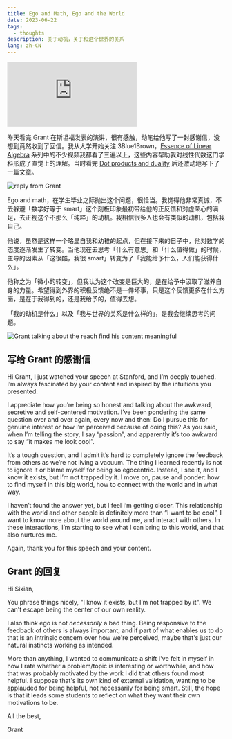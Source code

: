 ```yaml
---
title: Ego and Math, Ego and the World
date: 2023-06-22
tags:
  - thoughts
description: 关于动机，关于和这个世界的关系
lang: zh-CN
---
```


<iframe className="aspect-video w-full" src="https://www.youtube.com/embed/z7GVHB2wiyg" title="YouTube video player" frameborder="0" allow="accelerometer; autoplay; clipboard-write; encrypted-media; gyroscope; picture-in-picture; web-share" allowfullscreen></iframe>

昨天看完 Grant 在斯坦福发表的演讲，很有感触，动笔给他写了一封感谢信，没想到竟然收到了回信。我从大学开始关注 3Blue1Brown，[Essence of Linear Algebra](https://youtube.com/playlist?list=PLZHQObOWTQDPD3MizzM2xVFitgF8hE_ab) 系列中的不少视频我都看了三遍以上，这些内容帮助我对线性代数这门学科形成了直觉上的理解。当时看完 [Dot products and duality](https://youtu.be/LyGKycYT2v0) 后还激动地写下了一篇[文章](/writing/dot-projection)。

<Image
  alt="reply from Grant"
  src="/articles/ego-and-math/reply-from-grant.png"
/>

Ego and math，在学生毕业之际抛出这个问题，很恰当。我觉得他非常真诚，不去躲避「数学好等于 smart」这个刻板印象最初带给他的正反馈和对虚荣心的满足，去正视这个不那么「纯粹」的动机。我相信很多人也会有类似的动机，包括我自己。

他说，虽然是这样一个略显自我和幼稚的起点，但在接下来的日子中，他对数学的态度逐渐发生了转变。当他现在去思考「什么有意思」和「什么值得做」的时候，主导的因素从「这很酷，我很 smart」转变为了「我能给予什么，人们能获得什么」。

他称之为「微小的转变」，但我认为这个改变是巨大的，是在给予中汲取了滋养自身的力量。希望得到外界的积极反馈绝不是一件坏事，只是这个反馈更多在什么方面，是在于我得到的，还是我给予的，值得去想。

「我的动机是什么」以及「我与世界的关系是什么样的」，是我会继续思考的问题。

<Image alt="Grant talking about the reach find his content meaningful" src="/articles/ego-and-math/meaning.png"/>

## 写给 Grant 的感谢信

Hi Grant, I just watched your speech at Stanford, and I’m deeply touched. I’m always fascinated by your content and inspired by the intuitions you presented. 

I appreciate how you’re being so honest and talking about the awkward, secretive and self-centered motivation. I’ve been pondering the same question over and over again, every now and then: Do I pursue this for genuine interest or how I’m perceived because of doing this? As you said, when I’m telling the story, I say “passion”, and apparently it’s too awkward to say “it makes me look cool”.

It’s a tough question, and I admit it’s hard to completely ignore the feedback from others as we’re not living a vacuum. The thing I learned recently is not to ignore it or blame myself for being so egocentric. Instead, I see it, and I know it exists, but I’m not trapped by it. I move on, pause and ponder: how to find myself in this big world, how to connect with the world and in what way. 

I haven’t found the answer yet, but I feel I’m getting closer. This relationship with the world and other people is definitely more than “I want to be cool”, I want to know more about the world around me, and interact with others. In these interactions, I’m starting to see what I can bring to this world, and that also nurtures me.

Again, thank you for this speech and your content.

## Grant 的回复

Hi Sixian,

You phrase things nicely, "I know it exists, but I’m not trapped by it". We can't escape being the center of our own reality.

I also think ego is not *necessarily* a bad thing. Being responsive to the feedback of others is always important, and if part of what enables us to do that is an intrinsic concern over how we're perceived, maybe that's just our natural instincts working as intended.

More than anything, I wanted to communicate a shift I've felt in myself in how I rate whether a problem/topic is interesting or worthwhile, and how that was probably motivated by the work I did that others found most helpful. I suppose that's its own kind of external validation, wanting to be applauded for being helpful, not necessarily for being smart. Still, the hope is that it leads some students to reflect on what they want their own motivations to be.

All the best,

Grant




